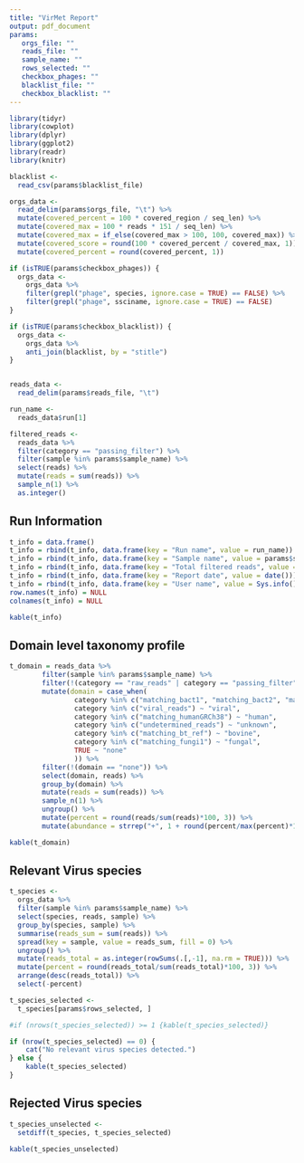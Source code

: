 ```yaml
---
title: "VirMet Report"
output: pdf_document
params:
   orgs_file: ""
   reads_file: ""
   sample_name: ""
   rows_selected: ""
   checkbox_phages: ""
   blacklist_file: ""
   checkbox_blacklist: ""
---
```


```r
library(tidyr)
library(cowplot)
library(dplyr)
library(ggplot2)
library(readr)
library(knitr)

blacklist <-
  read_csv(params$blacklist_file)

orgs_data <-
  read_delim(params$orgs_file, "\t") %>%
  mutate(covered_percent = 100 * covered_region / seq_len) %>%
  mutate(covered_max = 100 * reads * 151 / seq_len) %>%
  mutate(covered_max = if_else(covered_max > 100, 100, covered_max)) %>%
  mutate(covered_score = round(100 * covered_percent / covered_max, 1)) %>%
  mutate(covered_percent = round(covered_percent, 1))

if (isTRUE(params$checkbox_phages)) {
  orgs_data <-
    orgs_data %>%
    filter(grepl("phage", species, ignore.case = TRUE) == FALSE) %>%
    filter(grepl("phage", ssciname, ignore.case = TRUE) == FALSE)
}

if (isTRUE(params$checkbox_blacklist)) {
  orgs_data <-
    orgs_data %>%
    anti_join(blacklist, by = "stitle")
}


reads_data <-
  read_delim(params$reads_file, "\t")

run_name <-
  reads_data$run[1]

filtered_reads <-
  reads_data %>%
  filter(category == "passing_filter") %>%
  filter(sample %in% params$sample_name) %>%
  select(reads) %>%
  mutate(reads = sum(reads)) %>%
  sample_n(1) %>%
  as.integer()
```

## Run Information
```r
t_info = data.frame()
t_info = rbind(t_info, data.frame(key = "Run name", value = run_name))
t_info = rbind(t_info, data.frame(key = "Sample name", value = params$sample_name))
t_info = rbind(t_info, data.frame(key = "Total filtered reads", value = paste(round(filtered_reads/1000000, 3), "M")))
t_info = rbind(t_info, data.frame(key = "Report date", value = date()))
t_info = rbind(t_info, data.frame(key = "User name", value = Sys.info()[7]))
row.names(t_info) = NULL
colnames(t_info) = NULL

kable(t_info)
```

## Domain level taxonomy profile
```r
t_domain = reads_data %>%
        filter(sample %in% params$sample_name) %>%
        filter(!(category == "raw_reads" | category == "passing_filter" | category == "reads_to_blast")) %>%
        mutate(domain = case_when(
                category %in% c("matching_bact1", "matching_bact2", "matching_bact3") ~ "bacterial",
                category %in% c("viral_reads") ~ "viral",
                category %in% c("matching_humanGRCh38") ~ "human",
                category %in% c("undetermined_reads") ~ "unknown",
                category %in% c("matching_bt_ref") ~ "bovine",
                category %in% c("matching_fungi1") ~ "fungal",
                TRUE ~ "none"
                )) %>%
        filter(!(domain == "none")) %>%
        select(domain, reads) %>%
        group_by(domain) %>%
        mutate(reads = sum(reads)) %>%
        sample_n(1) %>%
        ungroup() %>%
        mutate(percent = round(reads/sum(reads)*100, 3)) %>%
        mutate(abundance = strrep("+", 1 + round(percent/max(percent)*19)))

kable(t_domain)
```

## Relevant Virus species
```r
t_species <-
  orgs_data %>%
  filter(sample %in% params$sample_name) %>%
  select(species, reads, sample) %>%
  group_by(species, sample) %>%
  summarise(reads_sum = sum(reads)) %>%
  spread(key = sample, value = reads_sum, fill = 0) %>%
  ungroup() %>%
  mutate(reads_total = as.integer(rowSums(.[,-1], na.rm = TRUE))) %>%
  mutate(percent = round(reads_total/sum(reads_total)*100, 3)) %>%
  arrange(desc(reads_total)) %>%
  select(-percent)

t_species_selected <-
  t_species[params$rows_selected, ]

#if (nrows(t_species_selected)) >= 1 {kable(t_species_selected)}

if (nrow(t_species_selected) == 0) {
    cat("No relevant virus species detected.")
} else {
    kable(t_species_selected)
}

```

\newpage

## Rejected Virus species
```r
t_species_unselected <-
  setdiff(t_species, t_species_selected)

kable(t_species_unselected)
```
